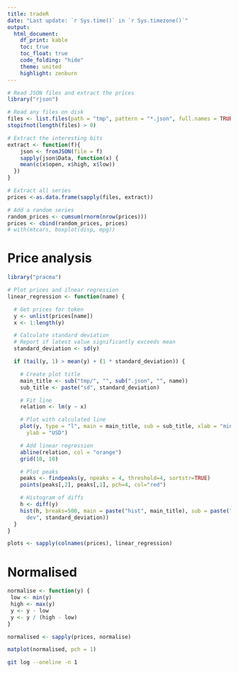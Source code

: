 ```yaml
---
title: tradeR
date: "Last update: `r Sys.time()` in `r Sys.timezone()`"
output:
  html_document:
    df_print: kable
    toc: true
    toc_float: true
    code_folding: "hide"
    theme: united
    highlight: zenburn
---
```

```r
# Read JSON files and extract the prices
library("rjson")

# Read any files on disk
files <- list.files(path = "tmp", pattern = "*.json", full.names = TRUE)
stopifnot(length(files) > 0)

# Extract the interesting bits
extract <- function(f){
    json <- fromJSON(file = f)
    sapply(json$Data, function(x) {
    mean(c(x$open, x$high, x$low))
  })
}

# Extract all series
prices <-as.data.frame(sapply(files, extract))

# Add a random series
random_prices <- cumsum(rnorm(nrow(prices)))
prices <- cbind(random_prices, prices)
# with(mtcars, boxplot(disp, mpg))
```

# Price analysis
```r
library("pracma")

# Plot prices and ilnear regression
linear_regression <- function(name) {

  # Get prices for token
  y <- unlist(prices[name])
  x <- 1:length(y)

  # Calculate standard deviation
  # Report if latest value significantly exceeds mean
  standard_deviation <- sd(y)

  if (tail(y, 1) > mean(y) + (1 * standard_deviation)) {

    # Create plot title
    main_title <- sub("tmp/", "", sub(".json", "", name))
    sub_title <- paste("sd", standard_deviation)

    # Fit line
    relation <- lm(y ~ x)

    # Plot with calculated line
    plot(y, type = "l", main = main_title, sub = sub_title, xlab = "minutes",
      ylab = "USD")

    # Add linear regression
    abline(relation, col = "orange")
    grid(10, 10)

    # Plot peaks
    peaks <- findpeaks(y, npeaks = 4, threshold=4, sortstr=TRUE)
    points(peaks[,2], peaks[,1], pch=4, col="red")

    # Histogram of diffs
    h <- diff(y)
    hist(h, breaks=500, main = paste("hist", main_title), sub = paste("std
      dev", standard_deviation))
  }
}

plots <- sapply(colnames(prices), linear_regression)
```

# Normalised
```r
normalise <- function(y) {
 low <- min(y)
 high <- max(y)
 y <- y - low
 y <- y / (high - low)
}

normalised <- sapply(prices, normalise)

matplot(normalised, pch = 1)
```

```bash
git log --oneline -n 1
```
